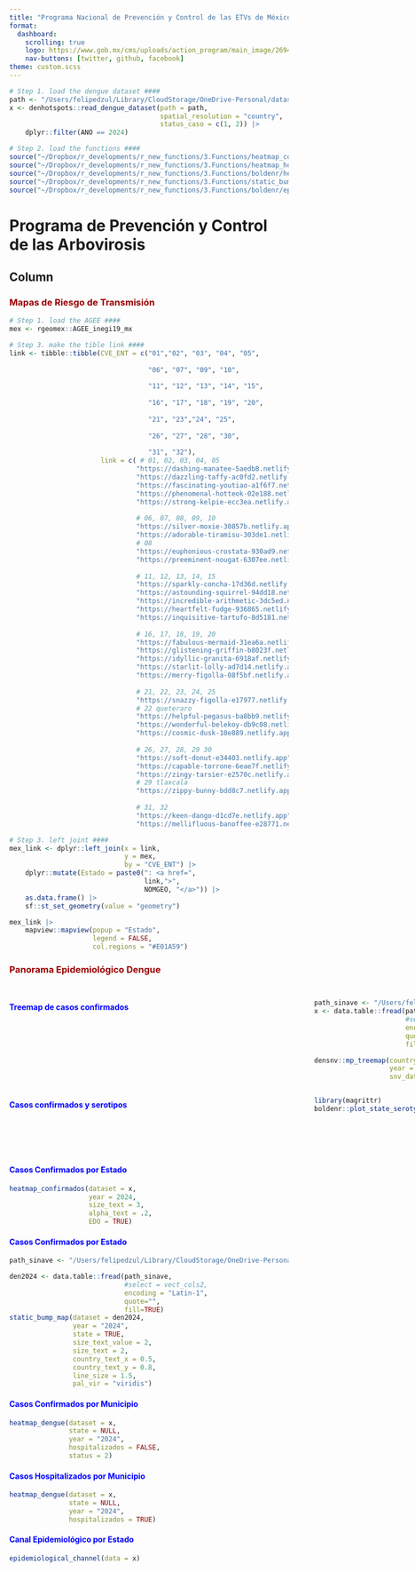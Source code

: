 ```yaml
---
title: "Programa Nacional de Prevención y Control de las ETVs de México 2024 | CENAPRECE"
format: 
  dashboard:
    scrolling: true
    logo: https://www.gob.mx/cms/uploads/action_program/main_image/26942/post_post_portadavectores.gif
    nav-buttons: [twitter, github, facebook]
theme: custom.scss     
---
```



```r
# Step 1. load the dengue dataset ####
path <- "/Users/felipedzul/Library/CloudStorage/OneDrive-Personal/datasets/DGE/denv/2024/DENGUE2_.txt"
x <- denhotspots::read_dengue_dataset(path = path,
                                      spatial_resolution = "country",
                                      status_caso = c(1, 2)) |>
    dplyr::filter(ANO == 2024)

# Step 2. load the functions ####
source("~/Dropbox/r_developments/r_new_functions/3.Functions/heatmap_confirmados.R")
source("~/Dropbox/r_developments/r_new_functions/3.Functions/heatmap_hospitalizados.R")
source("~/Dropbox/r_developments/r_new_functions/3.Functions/boldenr/heatmap_dengue.R")
source("~/Dropbox/r_developments/r_new_functions/3.Functions/static_bump_map.R")
source("~/Dropbox/r_developments/r_new_functions/3.Functions/boldenr/epidemiological_channel.R")
```

# **Programa de Prevención y Control de las Arbovirosis**

## Column {.tabset}

### [**Mapas de Riesgo de Transmisión**]{style="color:#990000"}

```r
# Step 1. load the AGEE ####
mex <- rgeomex::AGEE_inegi19_mx

# Step 3. make the tible link ####
link <- tibble::tibble(CVE_ENT = c("01","02", "03", "04", "05",
                                   
                                   "06", "07", "09", "10",
                                   
                                   "11", "12", "13", "14", "15",
                                   
                                   "16", "17", "18", "19", "20",
                                   
                                   "21", "23","24", "25",
                                   
                                   "26", "27", "28", "30",
                                   
                                   "31", "32"),
                       link = c( # 01, 02, 03, 04, 05
                                "https://dashing-manatee-5aedb8.netlify.app/#hotspots-de-vector",
                                "https://dazzling-taffy-ac0fd2.netlify.app",
                                "https://fascinating-youtiao-a1f6f7.netlify.app",
                                "https://phenomenal-hotteok-02e188.netlify.app",
                                "https://strong-kelpie-ecc3ea.netlify.app",
                                
                                # 06, 07, 08, 09, 10
                                "https://silver-moxie-30857b.netlify.app",
                                "https://adorable-tiramisu-303de1.netlify.app",
                                # 08
                                "https://euphonious-crostata-930ad9.netlify.app",
                                "https://preeminent-nougat-6307ee.netlify.app",
                                
                                # 11, 12, 13, 14, 15
                                "https://sparkly-concha-17d36d.netlify.app",
                                "https://astounding-squirrel-94dd18.netlify.app",
                                "https://incredible-arithmetic-3dc5ed.netlify.app",
                                "https://heartfelt-fudge-936865.netlify.app",
                                "https://inquisitive-tartufo-8d5181.netlify.app",
                                
                                # 16, 17, 18, 19, 20
                                "https://fabulous-mermaid-31ea6a.netlify.app",
                                "https://glistening-griffin-b8023f.netlify.app",
                                "https://idyllic-granita-6918af.netlify.app",
                                "https://starlit-lolly-ad7d14.netlify.app",
                                "https://merry-figolla-08f5bf.netlify.app",
                                
                                # 21, 22, 23, 24, 25
                                "https://snazzy-figolla-e17977.netlify.app", # puebla
                                # 22 queteraro
                                "https://helpful-pegasus-ba8bb9.netlify.app", # cancun
                                "https://wonderful-belekoy-db9c08.netlify.app",
                                "https://cosmic-dusk-10e889.netlify.app",
                                
                                # 26, 27, 28, 29 30
                                "https://soft-donut-e34403.netlify.app",
                                "https://capable-torrone-6eae7f.netlify.app",
                                "https://zingy-tarsier-e2570c.netlify.app",
                                # 29 tlaxcala
                                "https://zippy-bunny-bdd8c7.netlify.app",
                                
                                # 31, 32
                                "https://keen-dango-d1cd7e.netlify.app",
                                "https://mellifluous-banoffee-e28771.netlify.app"))

# Step 3. left joint ####
mex_link <- dplyr::left_join(x = link,
                             y = mex,
                             by = "CVE_ENT") |>
    dplyr::mutate(Estado = paste0(": <a href=", 
                                  link,">", 
                                  NOMGEO, "</a>")) |>
    as.data.frame() |>
    sf::st_set_geometry(value = "geometry") 

mex_link |>
    mapview::mapview(popup = "Estado",
                     legend = FALSE,
                     col.regions = "#E01A59")
```

### [**Panorama Epidemiológico Dengue**]{style="color:#990000"}

<html>
<head>
```{=html}
<style>
</style>
```
</head>
<body>
<div>
<h2>
</h2>
<p>
</p>

::: {style="display: grid; width: 1px; grid-template-columns: 550px 550px; align-items: start; justify-content: space-between;"}

#### [**Treemap de casos confirmados**]{style="color:blue"}

```r
path_sinave <- "/Users/felipedzul/Library/CloudStorage/OneDrive-Personal/datasets/DGE/denv/2024/DENGUE2_.txt"
x <- data.table::fread(path_sinave,
                       #select = vect_cols2,
                       encoding = "Latin-1",
                       quote="",
                       fill=TRUE)

densnv::mp_treemap(country = TRUE,
                   year = 2024,
                   snv_dataset = x)

```

<div>

#### [**Casos confirmados y serotipos**]{style="color:blue"}

```r
library(magrittr)
boldenr::plot_state_serotype(dataset = x, 
                                  year = 2024, 
                                  x_serotype  = 0.5, 
                                  y_serotype = 0.17, 
                                  scale_serotype = 1.7)
```

</div>
:::

#### [**Casos Confirmados por Estado**]{style="color:blue"}

```r
heatmap_confirmados(dataset = x, 
                    year = 2024, 
                    size_text = 3, 
                    alpha_text = .2,
                    EDO = TRUE)
```

#### [**Casos Confirmados por Estado**]{style="color:blue"}

```r
path_sinave <- "/Users/felipedzul/Library/CloudStorage/OneDrive-Personal/datasets/DGE/denv/2024/DENGUE2_.txt"

den2024 <- data.table::fread(path_sinave,
                             #select = vect_cols2,
                             encoding = "Latin-1",
                             quote="",
                             fill=TRUE)
static_bump_map(dataset = den2024,
                year = "2024",
                state = TRUE,
                size_text_value = 2,
                size_text = 2,
                country_text_x = 0.5,
                country_text_y = 0.8,
                line_size = 1.5,
                pal_vir = "viridis")
```

#### [**Casos Confirmados por Municipio**]{style="color:blue"}

```r
heatmap_dengue(dataset = x,
               state = NULL,
               year = "2024",
               hospitalizados = FALSE,
               status = 2)
```

#### [**Casos Hospitalizados por Municipio**]{style="color:blue"}

```r
heatmap_dengue(dataset = x,
               state = NULL,
               year = "2024",
               hospitalizados = TRUE)
```

#### [**Canal Epidemiológico por Estado**]{style="color:blue"}

```r
epidemiological_channel(data = x)
```

</div>
</body>
</html>

